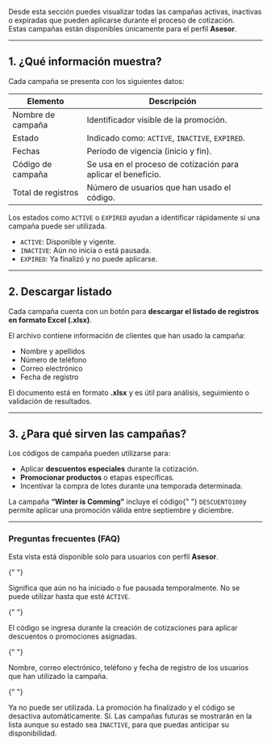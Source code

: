 Desde esta sección puedes visualizar todas las campañas activas, inactivas o expiradas que pueden aplicarse durante el proceso de cotización.  
Estas campañas están disponibles únicamente para el perfil **Asesor**.

---

## 1. ¿Qué información muestra?

Cada campaña se presenta con los siguientes datos:

| Elemento           | Descripción                                                                      |
| ------------------ | -------------------------------------------------------------------------------- |
| Nombre de campaña  | Identificador visible de la promoción.                                           |
| Estado             | Indicado como: <code>ACTIVE</code>, <code>INACTIVE</code>, <code>EXPIRED</code>. |
| Fechas             | Período de vigencia (inicio y fin).                                              |
| Código de campaña  | Se usa en el proceso de cotización para aplicar el beneficio.                    |
| Total de registros | Número de usuarios que han usado el código.                                      |

<Info>
  Los estados como <code>ACTIVE</code> o <code>EXPIRED</code> ayudan a
  identificar rápidamente si una campaña puede ser utilizada.
</Info>

<Card title="Estados posibles" icon="signal">
  <ul>
    <li>
      <code>ACTIVE</code>: Disponible y vigente.
    </li>
    <li>
      <code>INACTIVE</code>: Aún no inicia o está pausada.
    </li>
    <li>
      <code>EXPIRED</code>: Ya finalizó y no puede aplicarse.
    </li>
  </ul>
</Card>

---

## 2. Descargar listado

Cada campaña cuenta con un botón para **descargar el listado de registros en formato Excel (.xlsx)**.

<Info>
  El archivo contiene información de clientes que han usado la campaña:
</Info>

- Nombre y apellidos
- Número de teléfono
- Correo electrónico
- Fecha de registro

<Card title="Formato descargable" icon="file-excel" horizontal={true}>
  El documento está en formato <strong>.xlsx</strong> y es útil para análisis,
  seguimiento o validación de resultados.
</Card>

---

## 3. ¿Para qué sirven las campañas?

Los códigos de campaña pueden utilizarse para:

- Aplicar **descuentos especiales** durante la cotización.
- **Promocionar productos** o etapas específicas.
- Incentivar la compra de lotes durante una temporada determinada.

<Card title="Ejemplo de uso" icon="tag">
  La campaña <strong>“Winter is Comming”</strong> incluye el código{" "}
  <code>DESCUENTO100</code>y permite aplicar una promoción válida entre
  septiembre y diciembre.
</Card>

---

### Preguntas frecuentes (FAQ)

<AccordionGroup type="multiple">
  <Accordion title="¿Quién puede ver estas campañas?">
    Esta vista está disponible solo para usuarios con perfil <strong>Asesor</strong>.
  </Accordion>

{" "}

<Accordion title="¿Qué pasa si una campaña está marcada como 'INACTIVE'?">
  Significa que aún no ha iniciado o fue pausada temporalmente. No se puede
  utilizar hasta que esté <code>ACTIVE</code>.
</Accordion>

{" "}

<Accordion title="¿Dónde uso el código de campaña?">
  El código se ingresa durante la creación de cotizaciones para aplicar
  descuentos o promociones asignadas.
</Accordion>

{" "}

<Accordion title="¿Qué información contiene el archivo descargable?">
  Nombre, correo electrónico, teléfono y fecha de registro de los usuarios que
  han utilizado la campaña.
</Accordion>

{" "}

<Accordion title="¿Qué pasa cuando una campaña está 'EXPIRED'?">
  Ya no puede ser utilizada. La promoción ha finalizado y el código se desactiva
  automáticamente.
</Accordion>

  <Accordion title="¿Se pueden programar futuras campañas?">
    Sí. Las campañas futuras se mostrarán en la lista aunque su estado sea <code>INACTIVE</code>, para que puedas anticipar su disponibilidad.
  </Accordion>
</AccordionGroup>
